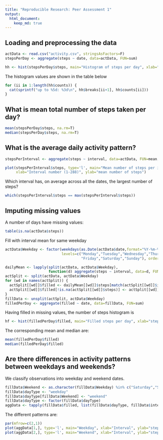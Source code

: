 ```yaml
---
title: "Reproducible Research: Peer Assessment 1"
output: 
  html_document:
    keep_md: true
---
```



## Loading and preprocessing the data

```r
actData <- read.csv("activity.csv", stringsAsFactors=F)
stepsPerDay <- aggregate(steps ~ date, data=actData, FUN=sum)
```

```r
hh <- hist(stepsPerDay$steps, main="Histogram of steps per day", xlab="steps per day")
```

The histogram values are shown in the table below
```r
for (ii in 1:length(hh$counts)) {
  cat(sprintf("up to %5d: %3d\n", hh$breaks[ii+1], hh$counts[ii]))
}
```

## What is mean total number of steps taken per day?

```r
mean(stepsPerDay$steps, na.rm=T)
median(stepsPerDay$steps, na.rm=T)
``` 

## What is the average daily activity pattern?

```r
stepsPerInterval <- aggregate(steps ~ interval, data=actData, FUN=mean, na.rm=T)
```

```r
plot(stepsPerInterval$steps, type='l', main="Mean number of steps per interval",
     xlab="Interval number (1-288)", ylab="mean number of steps")
```

Which interval has, on average across all the dates, 
the largest number of steps?

```r
which(stepsPerInterval$steps == max(stepsPerInterval$steps))
```

## Imputing missing values

A number of days have missing values:
```r
table(is.na(actData$steps))
```

Fill with interval mean for same weekday

```r
actData$Weekday <- factor(weekdays(as.Date(actData$date,format="%Y-%m-%d")), 
                          levels=c("Monday","Tuesday","Wednesday","Thursday",
                                   "Friday","Saturday","Sunday"), ordered=T)

dailyMean <- lapply(split(actData, actData$Weekday), 
                    function(d) aggregate(steps ~ interval, data=d, FUN=mean, na.rm=T))
actSplit <- split(actData, actData$Weekday)
for (wd in names(actSplit)) {
  actSplit[[wd]]$filled <- dailyMean[[wd]]$steps[match(actSplit[[wd]]$interval,dailyMean[[wd]]$interval)]
  actSplit[[wd]]$filled[!is.na(actSplit[[wd]]$steps)] <- actSplit[[wd]]$steps[!is.na(actSplit[[wd]]$steps)]
}
fillData <- unsplit(actSplit, actData$Weekday)
filledPerDay <- aggregate(filled ~ date, data=fillData, FUN=sum)
```

Having filled in missing values, the number of steps histogram is
```r
hf <- hist(filledPerDay$filled, main="Filled steps per day", xlab="steps per day")
```

The corresponding mean and median are:

```r
mean(filledPerDay$filled)
median(filledPerDay$filled)
```


## Are there differences in activity patterns between weekdays and weekends?

We classify observations into weekday and weekend dates.

```r
fillData$Weekend <- as.character(fillData$Weekday) %in% c("Saturday","Sunday")
fillData$dayType <- "weekday"
fillData$dayType[fillData$Weekend] <- "weekend"
fillData$dayType <- factor(fillData$dayType)
aggData <- tapply(fillData$filled, list(fillData$dayType, fillData$interval), mean)
```

The different patterns are:

```r
par(mfrow=c(2,1))
plot(aggData[1,], type='l', main="Weekday", xlab="Interval", ylab="steps")
plot(aggData[2,], type='l', main="Weekend", xlab="Interval", ylab="steps")
```
